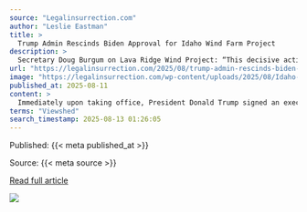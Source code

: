 ```yaml
---
source: "Legalinsurrection.com"
author: "Leslie Eastman"
title: >
  Trump Admin Rescinds Biden Approval for Idaho Wind Farm Project
description: >
  Secretary Doug Burgum on Lava Ridge Wind Project: “This decisive action defends the American taxpayer, safeguards our land, and averts what would have been one of the largest, most irresponsible wind projects in the nation.” The post Trump Admin Rescinds Bide…
url: "https://legalinsurrection.com/2025/08/trump-admin-rescinds-biden-approval-for-idaho-wind-farm-project/"
image: "https://legalinsurrection.com/wp-content/uploads/2025/08/Idaho-Wind-Farm.jpg"
published_at: 2025-08-11
content: >
  Immediately upon taking office, President Donald Trump signed an executive order that halts all new and renewed approvals, permits, leases, and loans for both onshore and offshore wind projects.  At … [+4538 chars]
terms: "Viewshed"
search_timestamp: 2025-08-13 01:26:05
---
```



Published: {{< meta published_at >}}


Source: {{< meta source >}}


[Read full article]({{< meta url >}}){target='_blank'}



![](`r rmarkdown::metadata$image[1]`)
